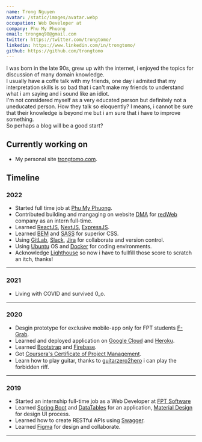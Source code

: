 ```yaml
---
name: Trong Nguyen
avatar: /static/images/avatar.webp
occupation: Web Developer at
company: Phu My Phuong
email: trongnq98@gmail.com
twitter: https://twitter.com/trongtomo/
linkedin: https://www.linkedin.com/in/trongtomo/
github: https://github.com/trongtomo
---
```


I was born in the late 90s, grew up with the internet, i enjoyed the topics for discussion of many domain knowledge.\
I usually have a coffe talk with my friends, one day i admited that my interpretation skills is so bad that i can't make my friends to understand what i am saying and i sound like an idiot.\
I'm not considered myself as a very educated person but definitely not a uneducated person. How they talk so eloquently? I means, i cannot be sure that their knowledge is beyond me but i am sure that i have to improve something.\
So perhaps a blog will be a good start?

## Currently working on

- My personal site [trongtomo.com](/).

## Timeline

### 2022

- Started full time job at [Phu My Phuong](https://mopa.com.vn/).
- Contributed building and mangaging on website [DMA](https://dma.aesirx.io/) for [redWeb](https://r-digital.tech/) company as an intern full-time.
- Learned [ReactJS](https://reactjs.org/), [NextJS](https://nextjs.org/), [ExpressJS](https://expressjs.com/).
- Learned [BEM](https://getbem.com/introduction/) and [SASS](https://sass-lang.com/) for superior CSS.
- Using [GitLab](https://about.gitlab.com/), [Slack](https://slack.com/), [Jira](https://www.atlassian.com/software/jira) for collaborate and version control.
- Using [Ubuntu](https://ubuntu.com) OS and [Docker](https://www.docker.com/) for coding environments.
- Acknowledge [Lighthouse](https://developer.chrome.com/docs/lighthouse/overview/) so now i have to fullfill those score to scratch an itch, thanks!

---

### 2021

- Living with COVID and survived 0_o.

---

### 2020

- Desgin prototype for exclusive mobile-app only for FPT students [F-Grab](https://bit.ly/3tzAe7m).
- Learned and deployed application on [Google Cloud](https://cloud.google.com/) and [Heroku](https://www.heroku.com/).
- Learned [Bootstrap](https://getbootstrap.com/docs/5.0/getting-started/introduction/) and [Firebase](https://firebase.google.com/).
- Got [Coursera's Certiﬁcate of Project Management](https://coursera.org/share/e68a846cbd98e989c0e72e0b1ed4d6f3/).
- Learn how to play guitar, thanks to [guitarzero2hero](https://guitarzero2hero.com/) i can play the forbidden riff.

---

### 2019

- Started an internship full-time job as a Web Developer at [FPT Software](https://www.fpt-software.com/)
- Learned [Spring Boot](https://spring.io/projects/spring-boot) and [DataTables](https://datatables.net/) for an application, [Material Design](https://m2.material.io/design) for design UI process.
- Learned how to create RESTful APIs using [Swagger](https://swagger.io/).
- Learned [Figma](https://www.figma.com/) for design and collaborate.

---

